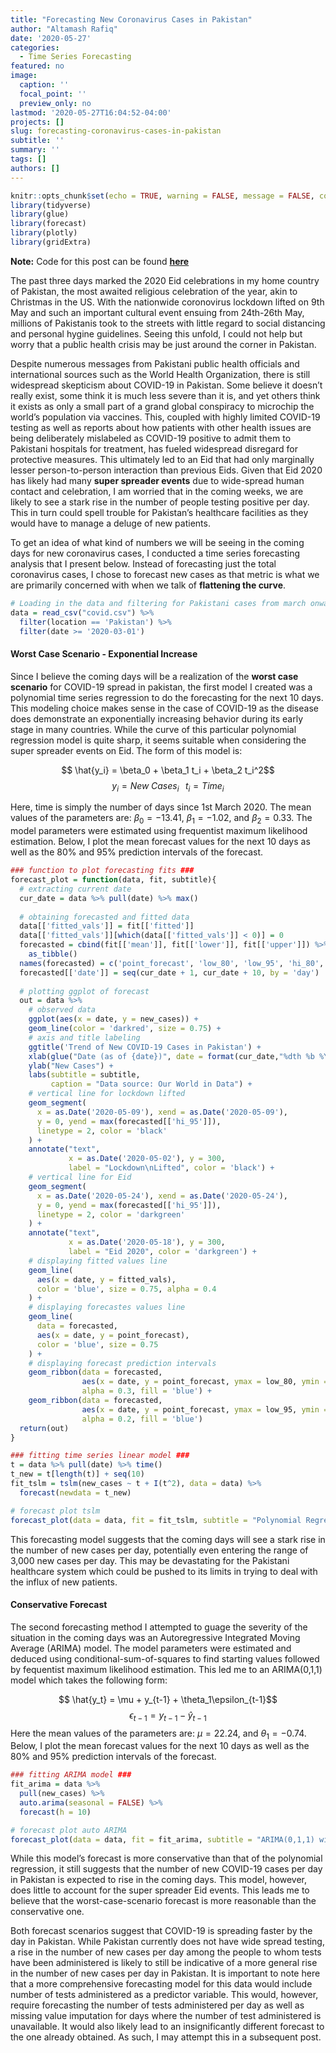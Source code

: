 ```yaml
---
title: "Forecasting New Coronavirus Cases in Pakistan"
author: "Altamash Rafiq"
date: '2020-05-27'
categories:
  - Time Series Forecasting
featured: no
image:
  caption: ''
  focal_point: ''
  preview_only: no
lastmod: '2020-05-27T16:04:52-04:00'
projects: []
slug: forecasting-coronavirus-cases-in-pakistan
subtitle: ''
summary: ''
tags: []
authors: []
---
```


```r
knitr::opts_chunk$set(echo = TRUE, warning = FALSE, message = FALSE, comment = NA, echo = FALSE)
library(tidyverse)
library(glue)
library(forecast)
library(plotly)
library(gridExtra)
```

__Note:__ Code for this post can be found __[here](https://www.google.com/)__

The past three days marked the 2020 Eid celebrations in my home country of Pakistan, the most awaited religious celebration of the year, akin to Christmas in the US. With the nationwide coronovirus lockdown lifted on 9th May and such an important cultural event ensuing from 24th-26th May, millions of Pakistanis took to the streets with little regard to social distancing and personal hygine guidelines. Seeing this unfold, I could not help but worry that a public health crisis may be just around the corner in Pakistan.

Despite numerous messages from Pakistani public health officials and international sources such as the World Health Organization, there is still widespread skepticism about COVID-19 in Pakistan. Some believe it doesn't really exist, some think it is much less severe than it is, and yet others think it exists as only a small part of a grand global conspiracy to microchip the world's population via vaccines. This, coupled with highly limited COVID-19 testing as well as reports about how patients with other health issues are being deliberately mislabeled as COVID-19 positive to admit them to Pakistani hospitals for treatment, has fueled widespread disregard for protective measures. This ultimately led to an Eid that had only marginally lesser person-to-person interaction than previous Eids. Given that Eid 2020 has likely had many __super spreader events__ due to wide-spread human contact and celebration, I am worried that in the coming weeks, we are likely to see a stark rise in the number of people testing positive per day. This in turn could spell trouble for Pakistan's healthcare facilities as they would have to manage a deluge of new patients. 

To get an idea of what kind of numbers we will be seeing in the coming days for new coronavirus cases, I conducted a time series forecasting analysis that I present below. Instead of forecasting just the total coronavirus cases, I chose to forecast new cases as that metric is what we are primarily concerned with when we talk of __flattening the curve__.

```r
# Loading in the data and filtering for Pakistani cases from march onwards 
data = read_csv("covid.csv") %>%
  filter(location == 'Pakistan') %>%
  filter(date >= '2020-03-01')
```

#### Worst Case Scenario - Exponential Increase

Since I believe the coming days will be a realization of the __worst case scenario__ for COVID-19 spread in pakistan, the first model I created was a polynomial time series regression to do the forecasting for the next 10 days. This modeling choice makes sense in the case of COVID-19 as the disease does demonstrate an exponentially increasing behavior during its early stage in many countries. While the curve of this particular polynomial regression model is quite sharp, it seems suitable when considering the super spreader events on Eid. The form of this model is:

$$ \hat{y_i} = \beta_0 + \beta_1 t_i + \beta_2 t_i^2$$
$$y_i = New \; Cases_i \; \; \; t_i = Time_i$$

Here, time is simply the number of days since 1st March 2020. The mean values of the parameters are: $\beta_0 = -13.41$, $\beta_1 = -1.02$, and $\beta_2 = 0.33$. The model parameters were estimated using frequentist maximum likelihood estimation. Below, I plot the mean forecast values for the next 10 days as well as the 80% and 95% prediction intervals of the forecast. 

```r
### function to plot forecasting fits ###
forecast_plot = function(data, fit, subtitle){
  # extracting current date 
  cur_date = data %>% pull(date) %>% max()
  
  # obtaining forecasted and fitted data
  data[['fitted_vals']] = fit[['fitted']]
  data[['fitted_vals']][which(data[['fitted_vals']] < 0)] = 0
  forecasted = cbind(fit[['mean']], fit[['lower']], fit[['upper']]) %>% 
    as_tibble()
  names(forecasted) = c('point_forecast', 'low_80', 'low_95', 'hi_80', 'hi_95')
  forecasted[['date']] = seq(cur_date + 1, cur_date + 10, by = 'day')
  
  # plotting ggplot of forecast
  out = data %>%
    # observed data
    ggplot(aes(x = date, y = new_cases)) +
    geom_line(color = 'darkred', size = 0.75) + 
    # axis and title labeling
    ggtitle('Trend of New COVID-19 Cases in Pakistan') +
    xlab(glue("Date (as of {date})", date = format(cur_date,"%dth %b %Y"))) +
    ylab("New Cases") + 
    labs(subtitle = subtitle,
         caption = "Data source: Our World in Data") +
    # vertical line for lockdown lifted
    geom_segment(
      x = as.Date('2020-05-09'), xend = as.Date('2020-05-09'),
      y = 0, yend = max(forecasted[['hi_95']]),
      linetype = 2, color = 'black'
    ) +
    annotate("text", 
             x = as.Date('2020-05-02'), y = 300, 
             label = "Lockdown\nLifted", color = 'black') +
    # vertical line for Eid
    geom_segment(
      x = as.Date('2020-05-24'), xend = as.Date('2020-05-24'),
      y = 0, yend = max(forecasted[['hi_95']]),
      linetype = 2, color = 'darkgreen'
    ) +
    annotate("text", 
             x = as.Date('2020-05-18'), y = 300, 
             label = "Eid 2020", color = 'darkgreen') +
    # displaying fitted values line
    geom_line(
      aes(x = date, y = fitted_vals),
      color = 'blue', size = 0.75, alpha = 0.4
    ) +
    # displaying forecastes values line
    geom_line(
      data = forecasted,
      aes(x = date, y = point_forecast),
      color = 'blue', size = 0.75
    ) + 
    # displaying forecast prediction intervals
    geom_ribbon(data = forecasted,
                aes(x = date, y = point_forecast, ymax = low_80, ymin = hi_80),
                alpha = 0.3, fill = 'blue') +
    geom_ribbon(data = forecasted,
                aes(x = date, y = point_forecast, ymax = low_95, ymin = hi_95),
                alpha = 0.2, fill = 'blue')
  return(out)
}
```

```r
### fitting time series linear model ###
t = data %>% pull(date) %>% time()
t_new = t[length(t)] + seq(10)
fit_tslm = tslm(new_cases ~ t + I(t^2), data = data) %>%
  forecast(newdata = t_new)

# forecast plot tslm
forecast_plot(data = data, fit = fit_tslm, subtitle = "Polynomial Regression Forecast")
```

This forecasting model suggests that the coming days will see a stark rise in the number of new cases per day, potentially even entering the range of 3,000 new cases per day. This may be devastating for the Pakistani healthcare system which could be pushed to its limits in trying to deal with the influx of new patients.

#### Conservative Forecast

The second forecasting method I attempted to guage the severity of the situation in the coming days was an Autoregressive Integrated Moving Average (ARIMA) model. The model parameters were estimated and deduced using conditional-sum-of-squares to find starting values followed by fequentist maximum likelihood estimation. This led me to an ARIMA(0,1,1) model which takes the following form:

$$ \hat{y_t} = \mu + y_{t-1} + \theta_1\epsilon_{t-1}$$
$$\epsilon_{t-1} = y_{t-1} - \hat{y}_{t-1}$$
Here the mean values of the parameters are: $\mu = 22.24$, and $\theta_1 = -0.74$. Below, I plot the mean forecast values for the next 10 days as well as the 80% and 95% prediction intervals of the forecast. 

```r
### fitting ARIMA model ###
fit_arima = data %>% 
  pull(new_cases) %>%
  auto.arima(seasonal = FALSE) %>%
  forecast(h = 10)

# forecast plot auto ARIMA
forecast_plot(data = data, fit = fit_arima, subtitle = "ARIMA(0,1,1) with Drift Forecast")
```

While this model's forecast is more conservative than that of the polynomial regression, it still suggests that the number of new COVID-19 cases per day in Pakistan is expected to rise in the coming days. This model, however, does little to account for the super spreader Eid events. This leads me to believe that the worst-case-scenario forecast is more reasonable than the conservative one. 

Both forecast scenarios suggest that COVID-19 is spreading faster by the day in Pakistan. While Pakistan currently does not have wide spread testing, a rise in the number of new cases per day among the people to whom tests have been administered is likely to still be indicative of a more general rise in the number of new cases per day in Pakistan. It is important to note here that a more comprehensive forecasting model for this data would include number of tests administered as a predictor variable. This would, however, require forecasting the number of tests administered per day as well as missing value imputation for days where the number of test administered is unavailable. It would also likely lead to an insignificantly different forecast to the one already obtained. As such, I may attempt this in a subsequent post.

